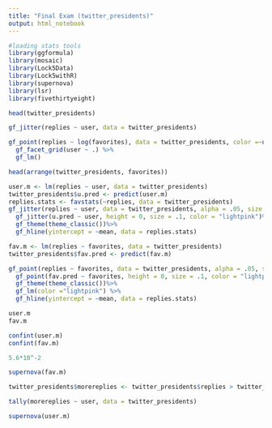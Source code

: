 ```yaml
---
title: "Final Exam (twitter_presidents)"
output: html_notebook
---
```


```r
#loading stats tools
library(ggformula)
library(mosaic)
library(Lock5Data)
library(Lock5withR)
library(supernova)
library(lsr)
library(fivethirtyeight)
```

```r
head(twitter_presidents)
```

```r
gf_jitter(replies ~ user, data = twitter_presidents)
```

```r
gf_point(replies ~ log(favorites), data = twitter_presidents, color =~user, alpha = .04) %>%
  gf_facet_grid(user ~ .) %>%
  gf_lm()
```

```r
head(arrange(twitter_presidents, favorites))
```
```r
user.m <- lm(replies ~ user, data = twitter_presidents)
twitter_presidents$u.pred <- predict(user.m)
replies.stats <- favstats(~replies, data = twitter_presidents)
gf_jitter(replies ~ user, data = twitter_presidents, alpha = .05, size = 3) %>%
  gf_jitter(u.pred ~ user, height = 0, size = .1, color = "lightpink")%>%
  gf_theme(theme_classic())%>%
  gf_hline(yintercept = ~mean, data = replies.stats)
```

```r
fav.m <- lm(replies ~ favorites, data = twitter_presidents)
twitter_presidents$fav.pred <- predict(fav.m)

gf_point(replies ~ favorites, data = twitter_presidents, alpha = .05, size = 3) %>%
  gf_point(fav.pred ~ favorites, height = 0, size = .1, color = "lightpink")%>%
  gf_theme(theme_classic())%>%
  gf_lm(color ="lightpink") %>%
  gf_hline(yintercept = ~mean, data = replies.stats)

user.m
fav.m
```
```r
confint(user.m)
confint(fav.m)
```


```r
5.6*10^-2
```

```r
supernova(fav.m)
```


```r
twitter_presidents$morereplies <- twitter_presidents$replies > twitter_presidents$favorites

tally(morereplies ~ user, data = twitter_presidents)

```
```r
supernova(user.m)
```

